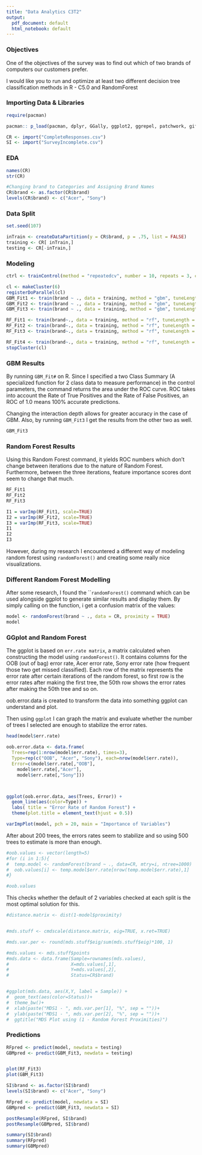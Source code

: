 ---
title: "Data Analytics C3T2"
output:
  pdf_document: default
  html_notebook: default
---

### Objectives

One of the objectives of the survey was to find out which of two brands of computers our customers prefer.  

I would like you to run and optimize at least two different decision tree classification methods in R - C5.0 and RandomForest

### Importing Data & Libraries

```{r}
require(pacman)

pacman:: p_load(pacman, dplyr, GGally, ggplot2, ggrepel, patchwork, gifski, ggforce, ggthemes, maps, sf, concaveman, remotes, readxl, ggthemes, ggvis, httr, plotly, rmarkdown, extrafont, shiny, isoband, stringr, rio, tidyr, labeling, caret, jquerylib, farver, corrgram, caTools, cowplot, randomForest,doParallel,e1071)
```

```{r}
CR <- import("CompleteResponses.csv")
SI <- import("SurveyIncomplete.csv")
```

### EDA

```{r}
names(CR)
str(CR)

#Changing brand to Categories and Assigning Brand Names
CR$brand <- as.factor(CR$brand)
levels(CR$brand) <- c("Acer", "Sony")

```

### Data Split

```{r}
set.seed(107)

inTrain <- createDataPartition(y = CR$brand, p = .75, list = FALSE)
training <- CR[ inTrain,]
testing <- CR[-inTrain,]

```


### Modeling

```{r, results="hide"}
ctrl <- trainControl(method = "repeatedcv", number = 10, repeats = 3, classProbs = TRUE)

cl <- makeCluster(6)
registerDoParallel(cl)
GBM_Fit1 <- train(brand ~ ., data = training, method = "gbm", tuneLength = 1, trControl = ctrl, metric="Accuracy" )
GBM_Fit2 <- train(brand ~ ., data = training, method = "gbm", tuneLength = 2, trControl = ctrl, metric="Accuracy")
GBM_Fit3 <- train(brand ~ ., data = training, method = "gbm", tuneLength = 3, trControl = ctrl, metric="Accuracy")

RF_Fit1 <- train(brand~., data = training, method = "rf", tuneLength = 1, trControl=ctrl, metric="Accuracy")
RF_Fit2 <- train(brand~., data = training, method = "rf", tuneLength = 2, trControl=ctrl, metric="Accuracy")
RF_Fit3 <- train(brand~., data = training, method = "rf", tuneLength = 3, trControl=ctrl, metric="Accuracy")

RF_Fit4 <- train(brand~., data = training, method = "rf", tuneLength = 1, metric="Accuracy", trControl=trainControl(method = "cv", number = 10, classProbs = TRUE, savePredictions = "final"))
stopCluster(cl)
```


### GBM Results

By running ```GBM_Fit#``` on R. Since I specified a two Class Summary (A specialized function for 2 class data to measure performance) in the control parameters, the command returns the area under the ROC curve. ROC takes into account the Rate of True Positives and the Rate of False Positives, an ROC of 1.0 means 100% accurate predictions. 

Changing the interaction depth allows for greater accuracy in the case of GBM.  Also, by running ```GBM_Fit3``` I get the results from the other two as well. 

```{r}
GBM_Fit3
```

### Random Forest Results

Using this Random Forest command, it yields ROC numbers which don't change between iterations due to the nature of Random Forest. Furthermore, between the three iterations, feature importance scores dont seem to change that much.

```{r}

RF_Fit1
RF_Fit2
RF_Fit3

```


```{r}

I1 = varImp(RF_Fit1, scale=TRUE)
I2 = varImp(RF_Fit2, scale=TRUE)
I3 = varImp(RF_Fit3, scale=TRUE)
I1
I2
I3
```
However, during my research I encountered a different way of modeling random forest using ```randomForest()``` and creating some really nice visualizations.

### Different Random Forest Modelling

After some research, I found the ```randomForest()` command which can be used alongside ggplot to generate similar results and display them. By simply calling on the function, i get a confusion matrix of the values:  

```{r}

model <- randomForest(brand ~ ., data = CR, proximity = TRUE)
model

```
### GGplot and Random Forest

The ggplot is based on ```err.rate matrix```, a matrix calculated when constructing the model using ```randomForest()```.  It contains columns for the OOB (out of bag) error rate, Acer error rate, Sony error rate (how frequent those two get missed classified). Each row of the matrix represents the error rate after certain iterations of the random forest, so first row is the error rates after making the first tree, the 50th row shows the error rates after making the 50th tree and so on. 

oob.error.data is created to transform the data into something ggplot can understand and plot. 

Then using ```ggplot``` I can graph the matrix and evaluate whether the number of trees I selected are enough to stabilize the error rates. 

```{r}

head(model$err.rate)

oob.error.data <- data.frame(
  Trees=rep(1:nrow(model$err.rate), times=3),
  Type=rep(c("OOB", "Acer", "Sony"), each=nrow(model$err.rate)),
  Error=c(model$err.rate[,"OOB"],
    model$err.rate[,"Acer"],
    model$err.rate[,"Sony"]))



ggplot(oob.error.data, aes(Trees, Error)) +
  geom_line(aes(color=Type)) +
  labs( title = "Error Rate of Random Forest") +
  theme(plot.title = element_text(hjust = 0.5))

varImpPlot(model, pch = 20, main = "Importance of Variables")
```
After about 200 trees, the errors rates seem to stabilize and so using 500 trees to estimate is more than enough. 

```{r}

#oob.values <- vector(length=5)
#for (i in 1:5){
#  temp.model <- randomForest(brand ~ ., data=CR, mtry=i, ntree=1000)
#  oob.values[i] <- temp.model$err.rate[nrow(temp.model$err.rate),1]
#}

#oob.values
```
This checks whether the default of 2 variables checked at each split is the most optimal solution for this.

```{r}
#distance.matrix <- dist(1-model$proximity)


#mds.stuff <- cmdscale(distance.matrix, eig=TRUE, x.ret=TRUE)

#mds.var.per <- round(mds.stuff$eig/sum(mds.stuff$eig)*100, 1)

#mds.values <- mds.stuff$points
#mds.data <- data.frame(Sample=rownames(mds.values),
#                       X=mds.values[,1],
#                       Y=mds.values[,2],
#                       Status=CR$brand)



```

```{r}
#ggplot(mds.data, aes(X,Y, label = Sample)) +
#  geom_text(aes(color=Status))+
#  theme_bw()+
#  xlab(paste("MDS1 - ", mds.var.per[1], "%", sep = ""))+
#  ylab(paste("MDS1 - ", mds.var.per[2], "%", sep = ""))+
#  ggtitle("MDS Plot using (1 - Random Forest Proximities)")

```
### Predictions

```{r}
RFpred <- predict(model, newdata = testing)
GBMpred <- predict(GBM_Fit3, newdata = testing)


plot(RF_Fit3)
plot(GBM_Fit3)
```
```{r}

SI$brand <- as.factor(SI$brand)
levels(SI$brand) <- c("Acer", "Sony")

RFpred <- predict(model, newdata = SI)
GBMpred <- predict(GBM_Fit3, newdata = SI)

postResample(RFpred, SI$brand)
postResample(GBMpred, SI$brand)

summary(SI$brand)
summary(RFpred)
summary(GBMpred)

```

